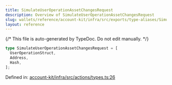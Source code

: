 ```yaml
---
title: SimulateUserOperationAssetChangesRequest
description: Overview of SimulateUserOperationAssetChangesRequest
slug: wallets/reference/account-kit/infra/src/exports/type-aliases/SimulateUserOperationAssetChangesRequest
layout: reference
---
```


{/* This file is auto-generated by TypeDoc. Do not edit manually. */}

```ts
type SimulateUserOperationAssetChangesRequest = [
  UserOperationStruct,
  Address,
  Hash,
];
```

Defined in: [account-kit/infra/src/actions/types.ts:26](https://github.com/alchemyplatform/aa-sdk/blob/9df5be8c23af4e472bcb503c17766b16da0ad87d/account-kit/infra/src/actions/types.ts#L26)
